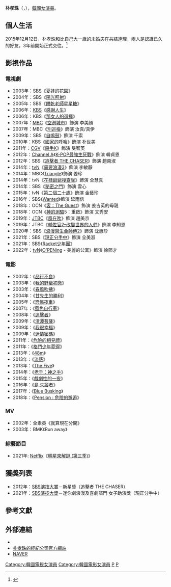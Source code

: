 {{藝人
|姓名 = 朴孝珠
|類型 = 女演員
|圖片 = Park Hyo-joo from acrofan.jpg
|圖片尺寸 = 
|圖片簡介 = 
|本名 = 
|外文名 = 박효주
|外文 = ko
|羅馬拼音 = Park Hyo Joo
|英文名 =
|暱稱 =
|其他藝名 = 
|國籍 = {{KOR}}
|出生日期 = {{birth_date_and_age|1982|10|8}}
|出生地點 = {{KOR}}
|宗教信仰 = 
|語言 = [[韓語|韓語]]
|職業 = [[演員|演員]]
|教育程度 = [[同德女子大學|同德女子大學]]放送演藝專業
|出道作品 = 
|出道日期 = 2001年
|代表作品 = 
|活躍年代 =
|唱片公司 = 
|經紀公司 = [[Yuleum娛樂|Yuleum娛樂]]
|相關團體 = 
|網站 = 
}}

'''朴孝珠'''（{{lang-ko|박효주}}，{{bd|1982年|10月8日}}），[[韓國|韓國]][[女演員|女演員]]。

== 個人生活 ==
2015年12月12日，朴孝珠和比自己大一歲的未婚夫在共結連理，兩人是認識已久的好友，3年前開始正式交往。<ref>{{cite news|author=|url=https://www.koreastardaily.com/tc/photo/71360|title=朴孝珠曬婚紗照 雙眸柔情滿溢|publisher=韓星網|language=zh-hant|date=2015-12-07|accessdate=2019-12-17|archive-date=2020-04-18|archive-url=https://web.archive.org/web/20200418104905/https://www.koreastardaily.com/tc/photo/71360|dead-url=no}}</ref>

== 影視作品 ==
=== 電視劇 ===
*2003年：[[SBS_(韓國)|SBS]]《[[夏娃的花園|夏娃的花園]]》
*2004年：SBS《[[陽光照射|陽光照射]]》
*2005年：SBS《[[餅乾老師星星糖|餅乾老師星星糖]]》
*2006年：[[韓國放送公社|KBS]]《[[感謝人生|感謝人生]]》
*2006年：KBS《[[那女人的選擇|那女人的選擇]]》
*2007年：[[文化廣播_(韓國)|MBC]]《[[空港城市|空港城市]]》飾演 李美顏
*2007年：MBC《[[別巡檢(電視劇)|別巡檢]]》飾演 汝真/真伊
*2009年：SBS《[[自鳴鼓|自鳴鼓]]》飾演 千索
*2010年：KBS《[[國家的呼喚|國家的呼喚]]》飾演 朴世美
*2011年：[[CGV|CGV]]《[[殺手K|殺手K]]》飾演 旻智英
*2012年：[[Channel_A|Channel A]]《[[K-POP最強生死戰|K-POP最強生死戰]]》飾演 韓貞恩
*2012年：SBS《[[追擊者_THE_CHASER|追擊者 THE CHASER]]》飾演 趙南淑
*2014年：[[tvN|tvN]]《[[需要浪漫3|需要浪漫3]]》飾演 李敏靜
*2014年：MBC《[[Triangle_(電視劇)|Triangle]]》飾演 姜珍
*2014年：tvN《[[花樣爺爺搜查隊|花樣爺爺搜查隊]]》飾演 全慧真
*2014年：SBS《[[秘密之門|秘密之門]]》飾演 雲心
*2015年：tvN《[[第二個二十歲|第二個二十歲]]》飾演 金藝珍
*2016年：SBS《[[Wanted|Wanted]]》飾演 延雨信
*2018年：OCN《[[客：The_Guest|客：The Guest]]》飾演 姜吉英的母親
*2018年：OCN《[[神的測驗|神的測驗]]5：重啟》飾演 文秀安
*2019年：[[JTBC|JTBC]]《[[風在吹_(韓國電視劇)|風在吹]]》飾演 趙美京
*2019年：JTBC《[[輔佐官2–改變世界的人們|輔佐官2–改變世界的人們]]》飾演 李知恩
*2020年：SBS《[[浪漫醫生金師傅2|浪漫醫生金師傅2]]》飾演 沈惠珍
*2021年：SBS《[[現正分手中|現正分手中]]》飾演 全美淑
*2021年：SBS《[[Racket少年團|Racket少年團]]》
*2022年：[[tvN|tvN]]《[[O'PENing|O'PENing]] - 美麗的公寓》飾演 徐熙才

=== 電影 ===
*2002年：《[[品行不良|品行不良]]》
*2003年：《[[我的野蠻初戀|我的野蠻初戀]]》
*2003年：《[[春風吹拂|春風吹拂]]》
*2004年：《[[甘先生的勝利|甘先生的勝利]]》
*2005年：《[[恐怖夜車|恐怖夜車]]》
*2007年：《[[藍色自行車|藍色自行車]]》
*2008年：《[[追擊者_(電影)|追擊者]]》
*2009年：《[[清潭菩薩|清潭菩薩]]》
*2009年：《[[我很幸福|我很幸福]]》
*2009年：《[[迷情密碼|迷情密碼]]》
*2011年：《[[危險的相見禮|危險的相見禮]]》
*2011年：《[[格鬥少年菀得|格鬥少年菀得]]》
*2013年：《[[48m_(電影)|48m]]》
*2013年：《[[流感_(電影)|流感]]》
*2013年：《[[The_Five|The Five]]》
*2014年：《[[老千：神之手|老千：神之手]]》
*2015年：《[[戲劇性的一夜|戲劇性的一夜]]》
*2016年：《[[島.失蹤者|島.失蹤者]]》
*2017年：《[[Blue_Busking|Blue Busking]]》
*2018年：《[[Pension_:_危險的邂逅|Pension : 危險的邂逅]]》

=== MV ===
*2002年：全素英《就算現在分開》
*2003年：BMK《Run away》

=== 綜藝節目 ===
*2021年: [[Netflix|Netflix]]《[[明星來解謎_(第三季)|明星來解謎 (第三季)]]》

== 獲獎列表 ==
*2012年：[[SBS演技大賞|SBS演技大賞]]－新星獎（追擊者 THE CHASER）
*2021年：[[2021_SBS演技大獎|SBS演技大獎]]－迷你劇浪漫及喜劇部門 女子助演獎（現正分手中）

== 參考文獻 ==
{{reflist}}

== 外部連結 ==
*{{twitter|love__talk}}{{ko}}
*[http://yuleum.co.kr/yuleum/yuleum.asp 朴孝珠的經紀公司官方網站] {{Wayback|url=http://yuleum.co.kr/yuleum/yuleum.asp |date=20210122120551 }} {{ko}}
*[http://people.search.naver.com/search.naver?where=nexearch&query=%EB%B0%95%ED%9A%A8%EC%A3%BC&sm=tab_txc&ie=utf8&key=PeopleService&os=98663 NAVER] {{Wayback|url=http://people.search.naver.com/search.naver?where=nexearch&query=%EB%B0%95%ED%9A%A8%EC%A3%BC&sm=tab_txc&ie=utf8&key=PeopleService&os=98663 |date=20200418104915 }}{{ko}}
{{Yeolum Entertainmant}}
{{DEFAULTSORT: Park Hyo Joo}}
[[Category:韓國電視女演員|Category:韓國電視女演員]]
[[Category:韓國電影女演員|Category:韓國電影女演員]]
[[Category:同德女子大學校友|P]]
[[Category:朴姓|P]]